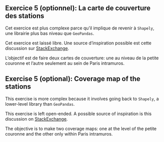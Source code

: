 ::: {.content-visible when-profile="fr"}

:::: {.callout-tip}
## Exercice 5 (optionnel): La carte de couverture des stations

Cet exercice est plus complexe parce qu'il implique de revenir à `Shapely`, une librairie plus bas niveau que `GeoPandas`. 

Cet exercice est laissé libre. Une source d'inspiration possible est cette discussion sur [StackExchange](https://gis.stackexchange.com/questions/337561/making-polygon-for-every-point-in-set-using-voronoi-diagram). 

L'objectif est de faire deux cartes de couverture: une au niveau de la petite couronne et l'autre seulement au sein de Paris intramuros. 

::::

:::

::: {.content-visible when-profile="en"}

::: {.callout-tip}
## Exercise 5 (optional): Coverage map of the stations

This exercise is more complex because it involves going back to `Shapely`, a lower-level library than `GeoPandas`.

This exercise is left open-ended. A possible source of inspiration is this discussion on [StackExchange](https://gis.stackexchange.com/questions/337561/making-polygon-for-every-point-in-set-using-voronoi-diagram).

The objective is to make two coverage maps: one at the level of the petite couronne and the other only within Paris intramuros.

:::


:::

